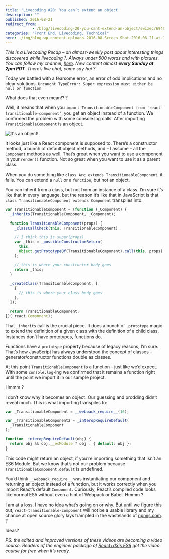 ```yaml
---
title: 'Livecoding #20: You can’t extend an object'
description: ""
published: 2016-08-21
redirect_from: 
            - /blog/livecoding-20-you-cant-extend-an-object/swizec/6948
categories: "Front End, Livecoding, Technical"
hero: ./img/blog-wp-content-uploads-2016-08-Screen-Shot-2016-08-21-at-17.32.42.png
---
```


_This is a Livecoding Recap – an almost-weekly post about interesting things discovered while livecoding ?. Always under 500 words and with pictures. You can follow my channel, [here](https://livecoding.tv/swizec). New content almost **every Sunday at 2pm PDT**. There’s live chat, come say hai ?_

Today we battled with a fearsome error, an error of odd implications and no clear solutions. `Uncaught TypeError: Super expression must either be null or function`

What does that even mean!? ?

Well, it means that when you `import TransitionableComponent from 'react-transitionable-component'`, you get an object instead of a function. We confirmed the problem with some console.log calls. After importing `TransitionableComponent` is an object.

![It's an object!](./img/blog-wp-content-uploads-2016-08-Screen-Shot-2016-08-21-at-17.32.42.png)

It looks just like a React component is supposed to. There’s a constructor method, a bunch of default object methods, and – I assume – all the `Component` methods as well. That’s great when you want to use a component in your `render()` function. Not so great when you want to use it as a parent class.

When you do something like `class Arc extends TransitionableComponent`, it fails. You can extend a `null` or a `function`, but not an object.

You can inherit from a class, but not from an instance of a class. I’m sure it’s like that in every language, but the reason it’s like that in JavaScript is that `class TransitionableComponent extends Component` transpiles into:

```javascript
var TransitionableComponent = (function (_Component) {
  _inherits(TransitionableComponent, _Component);

  function TransitionableComponent(props) {
    _classCallCheck(this, TransitionableComponent);

    // I think this is super(props)
    var _this = _possibleConstructorReturn(
      this,
      Object.getPrototypeOf(TransitionableComponent).call(this, props)
    );

    // this is where your constructor body goes
    return _this;
  }

  _createClass(TransitionableComponent, [
    {
      // this is where your class body goes
    },
  ]);

  return TransitionableComponent;
})(_react.Component);
```

That `_inherits` call is the crucial piece. It does a bunch of `.prototype` magic to extend the definition of a given class with the definition of a child class. Instances don’t have prototypes, functions do.

Functions have a `prototype` property because of legacy reasons, I’m sure. That’s how JavaScript has always understood the concept of classes – generator/constructor functions double as classes.

At this point `TransitionableComponent` is a function - just like we’d expect. With some `console.log`-ing we confirmed that it remains a function right until the point we import it in our sample project.

Hmmm ?

I don’t know why it becomes an object. Our guessing and prodding didn’t reveal much. This is what importing transpiles to:

```javascript
var _TransitionableComponent = __webpack_require__(16);

var _TransitionableComponent2 = _interopRequireDefault(
  _TransitionableComponent
);

function _interopRequireDefault(obj) {
  return obj && obj.__esModule ? obj : { default: obj };
}
```

This code might return an object, if you’re importing something that isn’t an ES6 Module. But we know that’s not our problem because `TransitionableComponent.default` is undefined.

You’d think `__webpack_require__` was instantiating our component and returning an object instead of a function, but it works correctly when you import React’s default `Component`. Curiously, React’s compiled code looks like normal ES5 without even a hint of Webpack or Babel. Hmmm ?

I am at a loss. I have no idea what’s going on or why. But until we figure this out, `react-transitionable-component` will not be a usable library and my chance at open source glory lays trampled in the wastelands of [npmjs.com](https://www.npmjs.com/package/react-transitionable-component). ?

Ideas?

_PS: the edited and improved versions of these videos are becoming a video course. Readers of the engineer package of [React+d3js ES6](http://swizec.com/reactd3js/) get the video course for free when it’s ready._
